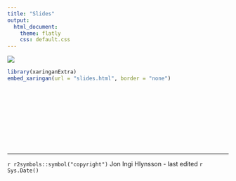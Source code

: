 ```yaml
---
title: "Slides"
output:  
  html_document:
    theme: flatly
    css: default.css
---
```



![](images/Banner.jpg)


```r
library(xaringanExtra)
embed_xaringan(url = "slides.html", border = "none")
```



<br><br><br><br><br><br><br><br><hr>
`r r2symbols::symbol("copyright")` Jon Ingi Hlynsson - last edited `r Sys.Date()`
